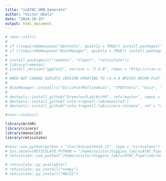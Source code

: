 ```yaml
---
title: "scATAC_GRN_Generate"
author: "Victor Ubels"
date: "2024-10-15"
output: html_document
---
```


```r
# renv::init()
# 
# if (!requireNamespace("devtools", quietly = TRUE)) install.packages("devtools")
# if (!requireNamespace("BiocManager", quietly = TRUE)) install.packages("BiocManager")
# 
# install.packages(c("remotes", "nloptr", "reticulate"))
# library(remotes)
# install_version("ggplot2", version = "3.4.0", repos = "http://cran.us.r-project.org")
# 
# ##DO NOT CHANGE GGPLOT2 VERSION UPDATING TO >3.4.0 BRICKS ARCHR PLOT FUNCTION##
# 
# BiocManager::install(c("DirichletMultinomial", "TFBSTools", "Gviz", "GenomicRanges", "rtracklayer", 'BiocGenerics', 'DelayedArray', 'DelayedMatrixStats', 'limma', 'lme4', 'S4Vectors', 'SingleCellExperiment', 'SummarizedExperiment', 'batchelor', 'HDF5Array', 'terra', 'ggrastr'))
# 
# devtools::install_github("GreenleafLab/ArchR", ref="master", repos = BiocManager::repositories())
# devtools::install_github('cole-trapnell-lab/monocle3')
# devtools::install_github("cole-trapnell-lab/cicero-release", ref = "monocle3")
```

```r
#renv::status()

library(ArchR)
library(cicero)
library(monocle3)
library(reticulate)

#renv::use_python(python = "/usr/bin/python3.11", type = "virtualenv")
# Sys.setenv(RETICULATE_PYTHON = "/home/uvictor/higgins_lab/scATAC_Pipeline/renv/python/virtualenvs/renv-python-3.11/bin/python3")
# reticulate::use_python("/home/uvictor/higgins_lab/scATAC_Pipeline/renv/python/virtualenvs/renv-python-3.11/bin/python3", required = TRUE)

# reticulate::py_available()
# reticulate::py_install("numpy")
# reticulate::py_install("MACS2")

```
